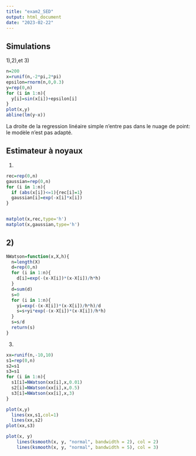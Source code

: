 ```yaml
---
title: "exam2_SED"
output: html_document
date: "2023-02-22"
---
```

## Simulations
1),2),et 3)
```r
n=200
x=runif(n,-2*pi,2*pi)
epsilon=rnorm(n,0,0.3)
y=rep(0,n)
for (i in 1:n){
  y[i]=sin(x[i])+epsilon[i]
}
plot(x,y)
abline(lm(y~x))
```

La droite de la regression linéaire simple n'entre pas dans le nuage de point: le modèle n'est pas adapté.

## Estimateur à noyaux
1)
```r
rec=rep(0,n)
gaussian=rep(0,n)
for (i in 1:n){
  if (abs(x[i])<=1){rec[i]=1}
  gaussian[i]=exp(-x[i]*x[i])
}


matplot(x,rec,type='h')
matplot(x,gaussian,type='h')

```

## 2)



```r
NWatson=function(x,X,h){
  n=length(X)
  d=rep(0,n)
  for (i in 1:n){
    d[i]=exp(-(x-X[i])*(x-X[i])/h*h)
  }
  d=sum(d)
  s=0
  for (i in 1:n){
    yi=exp(-(x-X[i])*(x-X[i])/h*h)/d
    s=s+yi*exp(-(x-X[i])*(x-X[i])/h*h)
  }
  s=s/d
  return(s)
}
```
3)
```r
xx=runif(n,-10,10)
s1=rep(0,n)
s2=s1
s3=s1
for (i in 1:n){
  s1[i]=NWatson(xx[i],x,0.01)
  s2[i]=NWatson(xx[i],x,0.5)
  s3[i]=NWatson(xx[i],x,3)
}

plot(x,y)
  lines(xx,s1,col=1)
  lines(xx,s2)
plot(xx,s3)

```

```r
plot(x, y)
    lines(ksmooth(x, y, "normal", bandwidth = 2), col = 2)
    lines(ksmooth(x, y, "normal", bandwidth = 5), col = 3)
```


